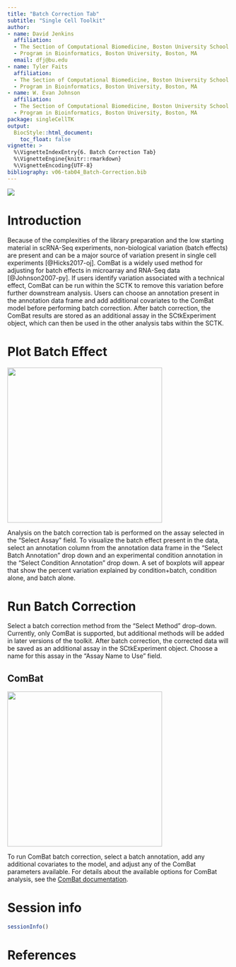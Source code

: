 ```yaml
---
title: "Batch Correction Tab"
subtitle: "Single Cell Toolkit"
author:
- name: David Jenkins
  affiliation: 
  - The Section of Computational Biomedicine, Boston University School of Medicine, Boston, MA
  - Program in Bioinformatics, Boston University, Boston, MA
  email: dfj@bu.edu
- name: Tyler Faits
  affiliation: 
  - The Section of Computational Biomedicine, Boston University School of Medicine, Boston, MA
  - Program in Bioinformatics, Boston University, Boston, MA
- name: W. Evan Johnson
  affiliation: 
  - The Section of Computational Biomedicine, Boston University School of Medicine, Boston, MA
  - Program in Bioinformatics, Boston University, Boston, MA
package: singleCellTK
output: 
  BiocStyle::html_document:
    toc_float: false
vignette: >
  %\VignetteIndexEntry{6. Batch Correction Tab}
  %\VignetteEngine{knitr::rmarkdown}
  %\VignetteEncoding{UTF-8}
bibliography: v06-tab04_Batch-Correction.bib
---
```


![](img/batch_01.png)

# Introduction

Because of the complexities of the library preparation and the low starting
material in scRNA-Seq experiments, non-biological variation (batch effects) are
present and can be a major source of variation present in single cell
experiments [@Hicks2017-oj]. ComBat is a widely used method for adjusting for
batch effects in microarray and RNA-Seq data [@Johnson2007-py]. If users
identify variation associated with a technical effect, ComBat can be run within
the SCTK to remove this variation before further downstream analysis. Users can
choose an annotation present in the annotation data frame and add additional
covariates to the ComBat model before performing batch correction. After batch
correction, the ComBat results are stored as an additional assay in the
SCtkExperiment object, which can then be used in the other analysis tabs within
the SCTK.

# Plot Batch Effect

<img src="img/batch_02.png" width="350">

Analysis on the batch correction tab is performed on the assay selected in the
"Select Assay" field. To visualize the batch effect present in the data, select
an annotation column from the annotation data frame in the "Select Batch
Annotation" drop down and an experimental condition annotation in the "Select
Condition Annotation" drop down. A set of boxplots will appear that show the
percent variation explained by condition+batch, condition alone, and batch
alone.

# Run Batch Correction

Select a batch correction method from the "Select Method" drop-down. Currently,
only ComBat is supported, but additional methods will be added in later versions
of the toolkit. After batch correction, the corrected data will be saved as an
additional assay in the SCtkExperiment object. Choose a name for this assay in
the "Assay Name to Use" field.

## ComBat

<img src="img/batch_03.png" width="350">

To run ComBat batch correction, select a batch annotation, add any additional
covariates to the model, and adjust any of the ComBat parameters available. For
details about the available options for ComBat analysis, see the
[ComBat documentation](https://www.bioconductor.org/packages/release/bioc/html/sva.html).

# Session info {.unnumbered}

```r
sessionInfo()
```

# References {.unnumbered}
